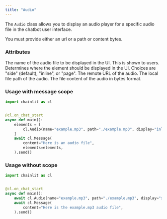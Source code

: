 ```yaml
---
title: "Audio"
---
```


The `Audio` class allows you to display an audio player for a specific audio file in the chatbot user interface.

You must provide either an url or a path or content bytes.

### Attributes

<ParamField path="name" type="str">
  The name of the audio file to be displayed in the UI. This is shown to users.
</ParamField>

<ParamField path="display" type="ElementDisplay" optional>
  Determines where the element should be displayed in the UI. Choices are
  "side" (default), "inline", or "page".
</ParamField>

<ParamField path="url" type="str" optional>
  The remote URL of the audio.
</ParamField>

<ParamField path="path" type="str" optional>
  The local file path of the audio.
</ParamField>

<ParamField path="content" type="bytes" optional>
  The file content of the audio in bytes format.
</ParamField>


### Usage with message scope

```python Code Example
import chainlit as cl


@cl.on_chat_start
async def main():
    elements = [
        cl.Audio(name="example.mp3", path="./example.mp3", display="inline"),
    ]
    await cl.Message(
        content="Here is an audio file",
        elements=elements,
    ).send()
```

### Usage without scope

```python Code Example
import chainlit as cl


@cl.on_chat_start
async def main():
    await cl.Audio(name="example.mp3", path="./example.mp3", display="side").send()
    await cl.Message(
        content="Here is the example.mp3 audio file",
    ).send()
```
